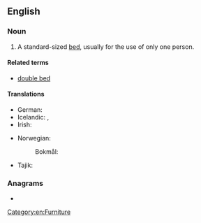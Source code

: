 ==English==

===Noun===
{{en-noun}}

# A standard-sized [[bed]], usually for the use of only one person.

====Related terms====
* [[double bed]]

====Translations====
{{trans-top|bed for one person}}
* German: {{t+|de|Einzelbett|n}}
* Icelandic: {{t|is|einbreitt rúm|n}}, {{t|is|einstaklingsrúm|n}}
* Irish: {{t|ga|leaba shingil|f}}
{{trans-mid}}
* Norwegian:
*: Bokmål: {{t|nb|enkeltseng|m|f}}
* Tajik: {{t|tg|кати яккаса}}
{{trans-bottom}}

===Anagrams===
* {{anagrams|en|bleedings}}

[[Category:en:Furniture]]